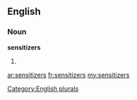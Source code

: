 ==English==

===Noun===
'''sensitizers'''

# {{plural of|[[sensitizer]]}}

[[Category:English plurals]]

[[ar:sensitizers]]
[[fr:sensitizers]]
[[my:sensitizers]]